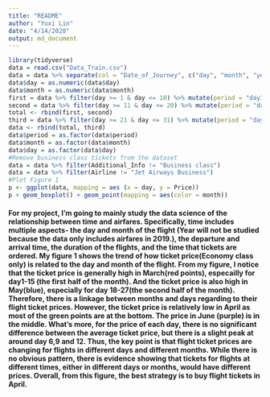 ```yaml
---
title: "README"
author: "Yuxi Lin"
date: "4/14/2020"
output: md_document
---
```


```r
library(tidyverse)
data = read.csv("Data_Train.csv")
data = data %>% separate(col = "Date_of_Journey", c("day", "month", "year"), sep = "/")
data$day = as.numeric(data$day)
data$month = as.numeric(data$month)
first = data %>% filter(day >= 1 & day <= 10) %>% mutate(period = "day1-10")
second = data %>% filter(day >= 11 & day <= 20) %>% mutate(period = "day11-20")
total <- rbind(first, second)
third = data %>% filter(day >= 21 & day <= 31) %>% mutate(period = "day21-31")
data <- rbind(total, third)
data$period = as.factor(data$period)
data$month = as.factor(data$month)
data$day = as.factor(data$day)
#Remove business class tickets from the dataset
data = data %>% filter(Additional_Info != "Business class")
data = data %>% filter(Airline != "Jet Airways Business")
#Plot Figure 1
p <- ggplot(data, mapping = aes (x = day, y = Price))
p + geom_boxplot() + geom_point(mapping = aes(color = month))
```

#### For my project, I'm going to mainly study the data science of the relationship between time and airfares. Specifically, time includes multiple aspects- the day and month of the flight (Year will not be studied because the data only includes airfares in 2019.), the departure and arrival time, the duration of the flights, and the time that tickets are ordered. My figure 1 shows the trend of how ticket price(Economy class only) is related to the day and month of the flight. From my figure, I notice that the ticket price is generally high in March(red points), especailly for day1-15 (the first half of the month). And the ticket price is also high in May(blue), especially for day 18-27(the second half of the month). Therefore, there is a linkage between months and days regarding to their flight ticket prices. However, the ticket price is relatively low in April as most of the green points are at the bottom. The price in June (purple) is in the middle. What's more, for the price of each day, there is no significant difference between the average ticket price, but there is a slight peak at around day 6,9 and 12. Thus, the key point is that flight ticket prices are changing for flights in different days and different months. While there is no obvious pattern, there is evidence showing that tickets for flights at different times, either in different days or months, would have different prices. Overall, from this figure, the best strategy is to buy flight tickets in April.